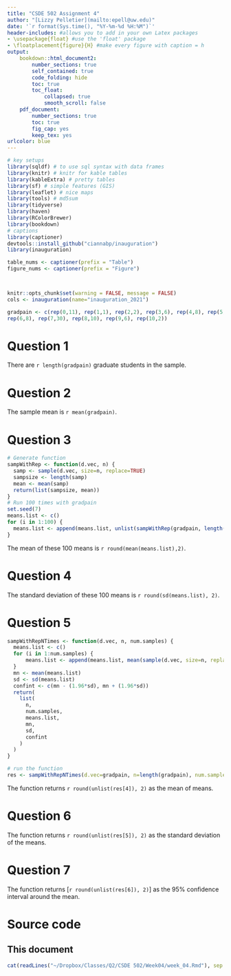 ```yaml
---
title: "CSDE 502 Assignment 4"
author: "[Lizzy Pelletier](mailto:epell@uw.edu)"
date: '`r format(Sys.time(), "%Y-%m-%d %H:%M")`' 
header-includes: #allows you to add in your own Latex packages
- \usepackage{float} #use the 'float' package
- \floatplacement{figure}{H} #make every figure with caption = h
output: 
    bookdown::html_document2:
        number_sections: true
        self_contained: true
        code_folding: hide
        toc: true
        toc_float:
            collapsed: true
            smooth_scroll: false
    pdf_document:
        number_sections: true
        toc: true
        fig_cap: yes
        keep_tex: yes
urlcolor: blue        
---
```


<!--these following settings control width and also make a DIV tag for black outlines for figures-->
<style type="text/css">
.main-container {
  max-width: 2400px !important;
  margin-left: auto;
  margin-right: auto;
}
</style>

<style>
.outline {
   background-color: #000000;
   padding:1px;
   display: inline-block;
}
</style>


```r
# key setups
library(sqldf) # to use sql syntax with data frames
library(knitr) # knitr for kable tables
library(kableExtra) # pretty tables
library(sf) # simple features (GIS)
library(leaflet) # nice maps
library(tools) # md5sum
library(tidyverse)
library(haven)
library(RColorBrewer)
library(bookdown)
# captions
library(captioner)
devtools::install_github("ciannabp/inauguration")
library(inauguration)

table_nums <- captioner(prefix = "Table")
figure_nums <- captioner(prefix = "Figure")



knitr::opts_chunk$set(warning = FALSE, message = FALSE)
cols <- inauguration(name="inauguration_2021")
```

<!-- for a wide presentation -->
<style type="text/css">
.main-container {
  max-width: 2400px !important;
  margin-left: auto;
  margin-right: auto;
}
</style>

<!-- a DIV for black outline, good for figures-->
<style>
.outline {
   background-color: #000000;
   padding:1px;
   display: inline-block;
}
</style>

```r
gradpain <- c(rep(0,11), rep(1,1), rep(2,2), rep(3,6), rep(4,8), rep(5,10),
rep(6,8), rep(7,30), rep(8,10), rep(9,6), rep(10,2))
```

# Question 1

There are `r length(gradpain)` graduate students in the sample. 

# Question 2

The sample mean is `r mean(gradpain)`.

# Question 3

```r
# Generate function
sampWithRep <- function(d.vec, n) {
  samp <- sample(d.vec, size=n, replace=TRUE)
  sampsize <- length(samp)
  mean <- mean(samp)
  return(list(sampsize, mean))
}
# Run 100 times with gradpain 
set.seed(7)
means.list <- c()
for (i in 1:100) {
  means.list <- append(means.list, unlist(sampWithRep(gradpain, length(gradpain))[2])) 
}
```

The mean of these 100 means is `r round(mean(means.list),2)`.

# Question 4

The standard deviation of these 100 means is `r round(sd(means.list), 2)`. 

# Question 5

```r
sampWithRepNTimes <- function(d.vec, n, num.samples) {
  means.list <- c()
  for (i in 1:num.samples) {
      means.list <- append(means.list, mean(sample(d.vec, size=n, replace=TRUE)))
  }
  mn <- mean(means.list)
  sd <- sd(means.list)
  confint <- c(mn - (1.96*sd), mn + (1.96*sd))
  return(
    list(
      n,
      num.samples,
      means.list,
      mn,
      sd,
      confint
    )
  )
}

# run the function
res <- sampWithRepNTimes(d.vec=gradpain, n=length(gradpain), num.samples=100)

```

The function returns `r round(unlist(res[4]), 2)` as the mean of means.

# Question 6

The function returns `r round(unlist(res[5]), 2)` as the standard deviation of the means.

# Question 7

The function returns [`r round(unlist(res[6]), 2)`] as the 95% confidence interval around the mean.

# Source code

## This document
```r
cat(readLines("~/Dropbox/Classes/Q2/CSDE 502/Week04/week_04.Rmd"), sep = '\n')
```
